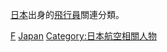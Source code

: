 {{Catnav|頁面分類|各種主題的頁面分類|按國家分類|各國人物|日本人}}
{{Catnav|頁面分類|人类社会|人物|各國人物|日本人}}
{{Catnav|頁面分類|人类社会|人物|各職業人物|飞行员}}
{{Catnav|頁面分類|人类社会|交通|航空|飞行员}}
{{Catnav|頁面分類|人物|各國人物|日本人}}
{{Catnav|頁面分類|人物|各職業人物|飞行员}}

[[日本|日本]]出身的[[飛行員|飛行員]]關連分類。
{{Commons category|Aviators from Japan}}

[[Category:各职业日本人|F]]
[[Category:各國飛行員|Japan]]
[[Category:日本航空相關人物|Category:日本航空相關人物]]
